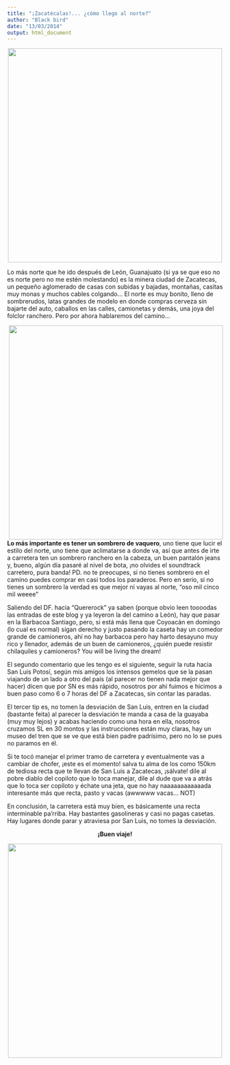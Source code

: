 ```yaml
---
title: "¡Zacatécalas!... ¿cómo llego al norte?"
author: "Black bird"
date: "13/03/2014"
output: html_document
---
```


<center>

<img src="Images/Zacatecas_I.jpg" style="width: 500px;"/>

</center>

Lo más norte que he ido después de León, Guanajuato (si ya se que eso no es norte pero no me estén molestando) es la minera ciudad de Zacatecas, un pequeño aglomerado de casas con subidas y bajadas, montañas, casitas muy monas y muchos cables colgando... El norte es muy bonito, lleno de sombrerudos, latas grandes de modelo en donde compras cerveza sin bajarte del auto, caballos en las calles, camionetas y demás, una joya del folclor ranchero. Pero por ahora hablaremos del camino...

<center>

<img src="Images/Zacatecas_II.jpg" align = "right" style="width: 500px;"/>

</center>

**Lo más importante es tener un sombrero de vaquero**, uno tiene que lucir el estilo del norte, uno tiene que aclimatarse a donde va, así que antes de irte a carretera ten un sombrero ranchero en la cabeza, un buen pantalón jeans y, bueno, algún día pasaré al nivel de bota, ¡no olvides el soundtrack carretero, pura banda! PD. no te preocupes, si no tienes sombrero en el camino puedes comprar en casi todos los paraderos. Pero en serio, si no tienes un sombrero la verdad es que mejor ni vayas al norte, "oso mil cinco mil weeee"

Saliendo del DF. hacia "Quererock" ya saben (porque obvio leen toooodas las entradas de este blog y ya leyeron la del camino a León), hay que pasar en la Barbacoa Santiago, pero, si está más llena que Coyoacán en domingo (lo cual es normal) sigan derecho y justo pasando la caseta hay un comedor grande de camioneros, ahí no hay barbacoa pero hay harto desayuno muy rico y llenador, además de un buen de camioneros, ¿quién puede resistir chilaquiles y camioneros? You will be living the dream!

El segundo comentario que les tengo es el siguiente, seguir la ruta hacia San Luis Potosí, según mis amigos los intensos gemelos que se la pasan viajando de un lado a otro del país (al parecer no tienen nada mejor que hacer) dicen que por SN es más rápido, nosotros por ahí fuimos e hicimos a buen paso como 6 o 7 horas del DF a Zacatecas, sin contar las paradas.

El tercer tip es, no tomen la desviación de San Luis, entren en la ciudad (bastante feita) al parecer la desviación te manda a casa de la guayaba (muy muy lejos) y acabas haciendo como una hora en ella, nosotros cruzamos SL en 30 montos y las instrucciones están muy claras, hay un museo del tren que se ve que está bien padre padrísimo, pero no lo se pues no paramos en él.

Si te tocó manejar el primer tramo de carretera y eventualmente vas a cambiar de chofer, ¡este es el momento! salva tu alma de los como 150km de tediosa recta que te llevan de San Luís a Zacatecas, ¡sálvate! dile al pobre diablo del copiloto que lo toca manejar, dile al dude que va a atrás que lo toca ser copiloto y échate una jeta, que no hay naaaaaaaaaaaada interesante más que recta, pasto y vacas (awwwww vacas... NOT)

En conclusión, la carretera está muy bien, es básicamente una recta interminable pa'rriba. Hay bastantes gasolineras y casi no pagas casetas. Hay lugares donde parar y atraviesa por San Luis, no tomes la desviación.



<center>

**¡Buen viaje!**

<img src="Images/Zacatecas_III.jpg" style="width: 500px;"/>

</center>